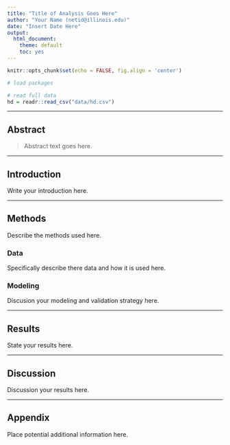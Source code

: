 ```yaml
---
title: "Title of Analysis Goes Here"
author: "Your Name (netid@illinois.edu)"
date: "Insert Date Here"
output:
  html_document: 
    theme: default
    toc: yes
---
```


```r
knitr::opts_chunk$set(echo = FALSE, fig.align = 'center')
```

```r
# load packages
```

```r
# read full data
hd = readr::read_csv("data/hd.csv")
```

***

## Abstract

> Abstract text goes here.

***

## Introduction

Write your introduction here.

***

## Methods

Describe the methods used here.

### Data

Specifically describe there data and how it is used here.

### Modeling

Discusion your modeling and validation strategy here.

***

## Results

State your results here.

***

## Discussion

Discussion your results here.

***

## Appendix

Place potential additional information here.
